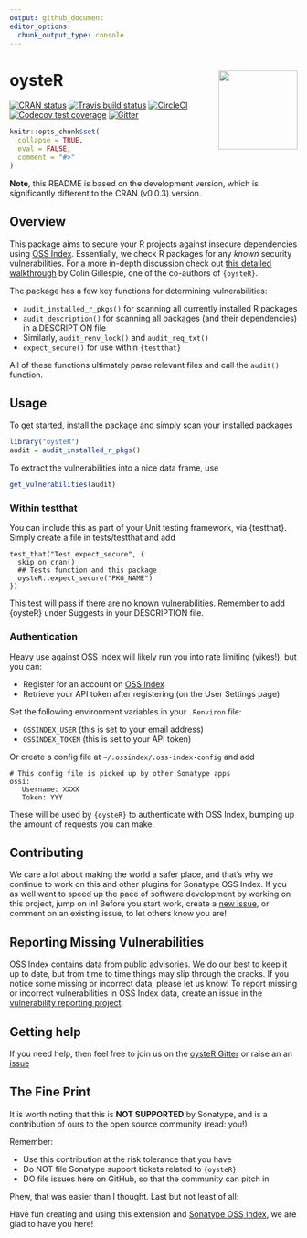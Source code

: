 ```yaml
--- 
output: github_document
editor_options: 
  chunk_output_type: console
---
```


<!-- README.md is generated from README.Rmd. Please edit that file -->

# oysteR <a href="https://github.com/sonatype-nexus-community/oysteR"><img src="man/figures/logo.png" align="right" height="138.5" /></a>


[![CRAN status](https://www.r-pkg.org/badges/version/oysteR)](https://CRAN.R-project.org/package=oysteR)
[![Travis build status](https://travis-ci.org/sonatype-nexus-community/oysteR.svg?branch=master)](https://travis-ci.org/sonatype-nexus-community/oysteR)
[![CircleCI](https://circleci.com/gh/sonatype-nexus-community/oysteR.svg?style=shield)](https://circleci.com/gh/sonatype-nexus-community/oysteR)
[![Codecov test coverage](https://codecov.io/gh/sonatype-nexus-community/oysteR/branch/master/graph/badge.svg)](https://codecov.io/gh/sonatype-nexus-community/oysteR?branch=master)
[![Gitter](https://badges.gitter.im/sonatype-nexus-community/oysteR.svg)](https://gitter.im/sonatype-nexus-community/oysteR?utm_source=badge&utm_medium=badge&utm_campaign=pr-badge)

```r
knitr::opts_chunk$set(
  collapse = TRUE,
  eval = FALSE,
  comment = "#>"
)
```

__Note__, this README is based on the development version, which is significantly 
different to the CRAN (v0.0.3) version.

## Overview

This package aims to secure your R projects against insecure dependencies using [OSS Index](https://ossindex.sonatype.org/). Essentially, we check R packages for
any _known_ security vulnerabilities. For a more in-depth discussion check out [this detailed walkthrough](https://www.jumpingrivers.com/blog/r-package-vulnerabilities-security/) by Colin Gillespie, one of the co-authors of `{oysteR}`.

The package has a few key functions for determining vulnerabilities:

  * `audit_installed_r_pkgs()` for scanning all currently installed R packages
  * `audit_description()` for scanning all packages (and their dependencies) in a DESCRIPTION file
  * Similarly, `audit_renv_lock()` and `audit_req_txt()`
  * `expect_secure()` for use within `{testthat}`

All of these functions ultimately parse relevant files and call the `audit()` function.

## Usage

To get started, install the package and simply scan your installed packages

```r
library("oysteR")
audit = audit_installed_r_pkgs()
```
To extract the vulnerabilities into a nice data frame, use
```r
get_vulnerabilities(audit)
```

### Within testthat

You can include this as part of your Unit testing framework, via {testthat}. 
Simply create a file in tests/testthat and add
```
test_that("Test expect_secure", {
  skip_on_cran()
  ## Tests function and this package
  oysteR::expect_secure("PKG_NAME")
})
```
This test will pass if there are no known vulnerabilities. 
Remember to add {oysteR} under Suggests in your DESCRIPTION file.

### Authentication

Heavy use against OSS Index will likely run you into rate limiting (yikes!), but you can:

- Register for an account on [OSS Index](https://ossindex.sonatype.org/)
- Retrieve your API token after registering (on the User Settings page)

Set the following environment variables in your `.Renviron` file:

  - `OSSINDEX_USER` (this is set to your email address)
  - `OSSINDEX_TOKEN` (this is set to your API token)
  
Or create a config file at `~/.ossindex/.oss-index-config` and add
```
# This config file is picked up by other Sonatype apps
ossi:
   Username: XXXX
   Token: YYY
```

These will be used by `{oysteR}` to authenticate with OSS Index, bumping up the amount of requests you can make.

## Contributing

We care a lot about making the world a safer place, and that's why we continue to work on this and other plugins for Sonatype OSS Index. If you as well want to speed up the pace of software development by working on this project, jump on in! Before you start work, create a [new issue](https://github.com/sonatype-nexus-community/oysteR/issues), or comment on an existing issue, to let others know you are!

## Reporting Missing Vulnerabilities

OSS Index contains data from public advisories. We do our best to keep it up to date, but from time to time things may slip through the cracks. If you notice some missing or incorrect data, please let us know! To report missing or incorrect vulnerabilities in OSS Index data, create an issue in the [vulnerability reporting project](https://github.com/OSSIndex/vulns).

## Getting help

If you need help, then feel free to join us on the [oysteR Gitter](https://gitter.im/sonatype-nexus-community/oysteR) or raise an an [issue](https://github.com/sonatype-nexus-community/oysteR/issues)

## The Fine Print

It is worth noting that this is **NOT SUPPORTED** by Sonatype, and is a contribution of ours
to the open source community (read: you!)

Remember:

- Use this contribution at the risk tolerance that you have
- Do NOT file Sonatype support tickets related to `{oysteR}`
- DO file issues here on GitHub, so that the community can pitch in

Phew, that was easier than I thought. Last but not least of all:

Have fun creating and using this extension and [Sonatype OSS Index](https://ossindex.sonatype.org/), we are glad to have you here!
